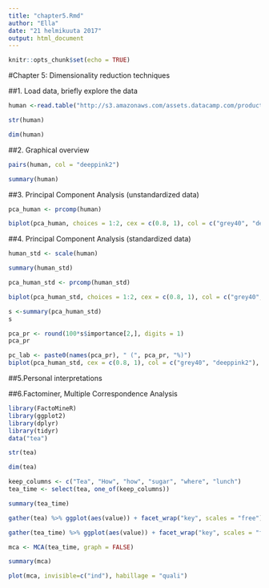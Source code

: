 ```yaml
---
title: "chapter5.Rmd"
author: "Ella"
date: "21 helmikuuta 2017"
output: html_document
---
```


```r
knitr::opts_chunk$set(echo = TRUE)
```

#Chapter 5: Dimensionality reduction techniques

##1. Load data, briefly explore the data

```r
human <-read.table("http://s3.amazonaws.com/assets.datacamp.com/production/course_2218/datasets/human2.txt", sep = ",", header = TRUE)
```

```r
str(human)

```

```r
dim(human)
```

##2. Graphical overview

```r
pairs(human, col = "deeppink2")
```


```r
summary(human)
```

##3. Principal Component Analysis (unstandardized data)


```r
pca_human <- prcomp(human)
```

```r
biplot(pca_human, choices = 1:2, cex = c(0.8, 1), col = c("grey40", "deeppink2"))
```


##4. Principal Component Analysis (standardized data)

```r
human_std <- scale(human)
```

```r
summary(human_std)
```

```r
pca_human_std <- prcomp(human_std)
```

```r
biplot(pca_human_std, choices = 1:2, cex = c(0.8, 1), col = c("grey40", "deeppink2"))
```




```r
s <-summary(pca_human_std)
s
```


```r
pca_pr <- round(100*s$importance[2,], digits = 1) 
pca_pr
```


```r
pc_lab <- paste0(names(pca_pr), " (", pca_pr, "%)")
biplot(pca_human_std, cex = c(0.8, 1), col = c("grey40", "deeppink2"), xlab = pc_lab[1], ylab = pc_lab[2])
```




##5.Personal interpretations

##6.Factominer, Multiple Correspondence Analysis 

```r
library(FactoMineR)
library(ggplot2)
library(dplyr)
library(tidyr)
data("tea")
```

```r
str(tea)
```

```r
dim(tea)
```

```r
keep_columns <- c("Tea", "How", "how", "sugar", "where", "lunch")
tea_time <- select(tea, one_of(keep_columns))
```

```r
summary(tea_time)
```


```r
gather(tea) %>% ggplot(aes(value)) + facet_wrap("key", scales = "free") + geom_bar()
```




```r
gather(tea_time) %>% ggplot(aes(value)) + facet_wrap("key", scales = "free") + geom_bar() + theme(axis.text.x = element_text(angle = 45, hjust = 1, size = 8))
```




```r
mca <- MCA(tea_time, graph = FALSE)
```


```r
summary(mca)
```

```r
plot(mca, invisible=c("ind"), habillage = "quali")
```




